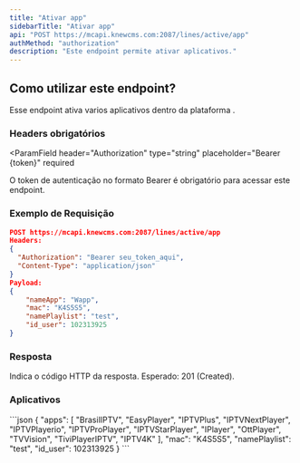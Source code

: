 ```yaml
---
title: "Ativar app"
sidebarTitle: "Ativar app"
api: "POST https://mcapi.knewcms.com:2087/lines/active/app"
authMethod: "authorization"
description: "Este endpoint permite ativar aplicativos."
---
```


## Como utilizar este endpoint?

Esse endpoint ativa varios aplicativos dentro da plataforma .

### Headers obrigatórios

<ParamField
  header="Authorization"
  type="string"
  placeholder="Bearer {token}"
  required
>
  O token de autenticação no formato Bearer é obrigatório para acessar este
  endpoint.
</ParamField>

### Exemplo de Requisição

```json
POST https://mcapi.knewcms.com:2087/lines/active/app
Headers:
{
  "Authorization": "Bearer seu_token_aqui",
  "Content-Type": "application/json"
}
Payload:
{
    "nameApp": "Wapp",
    "mac": "K4S5S5",
    "namePlaylist": "test",
    "id_user": 102313925
}
```

### Resposta

<ResponseField name="status" type="number">
  Indica o código HTTP da resposta. Esperado: 201 (Created).
</ResponseField>

### Aplicativos

<ResponseExample>
    ```json
   {
    "apps": [
      "BrasilIPTV",
      "EasyPlayer",
      "IPTVPlus",
      "IPTVNextPlayer",
      "IPTVPlayerio",
      "IPTVProPlayer",
      "IPTVStarPlayer",
      "IPlayer",
      "OttPlayer",
      "TVVision",
      "TiviPlayerIPTV",
      "IPTV4K"
    ],
    "mac": "K4S5S5",
    "namePlaylist": "test",
    "id_user": 102313925
}
    ```
</ResponseExample>
